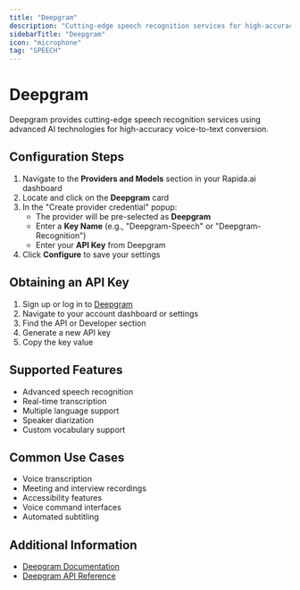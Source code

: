 ```yaml
---
title: "Deepgram"
description: "Cutting-edge speech recognition services for high-accuracy voice-to-text conversion"
sidebarTitle: "Deepgram"
icon: "microphone"
tag: "SPEECH"
---
```


# Deepgram

Deepgram provides cutting-edge speech recognition services using advanced AI technologies for high-accuracy voice-to-text conversion.

## Configuration Steps

1. Navigate to the **Providers and Models** section in your Rapida.ai dashboard
2. Locate and click on the **Deepgram** card
3. In the "Create provider credential" popup:
   - The provider will be pre-selected as **Deepgram**
   - Enter a **Key Name** (e.g., "Deepgram-Speech" or "Deepgram-Recognition")
   - Enter your **API Key** from Deepgram
4. Click **Configure** to save your settings

## Obtaining an API Key

1. Sign up or log in to [Deepgram](https://deepgram.com/)
2. Navigate to your account dashboard or settings
3. Find the API or Developer section
4. Generate a new API key
5. Copy the key value

## Supported Features

- Advanced speech recognition
- Real-time transcription
- Multiple language support
- Speaker diarization
- Custom vocabulary support

## Common Use Cases

- Voice transcription
- Meeting and interview recordings
- Accessibility features
- Voice command interfaces
- Automated subtitling

## Additional Information

- [Deepgram Documentation](https://docs.deepgram.com/)
- [Deepgram API Reference](https://docs.deepgram.com/api-reference)